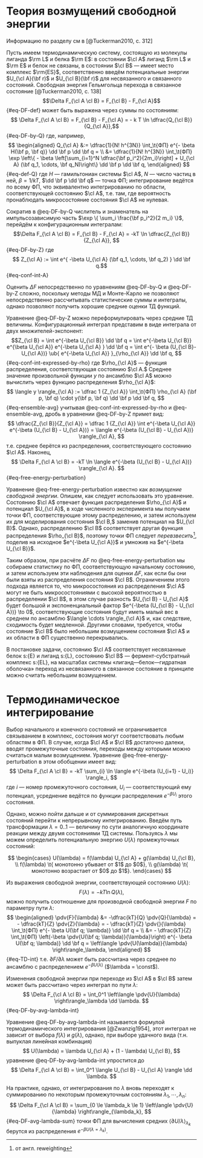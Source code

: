 # Теория возмущений свободной энергии

::: callout-note
Информацию по разделу см в [@Tuckerman2010, с. 312]
:::

Пусть имеем термодинамическую систему, состоящую из молекулы лиганда $\rm L$ и белка $\rm E$: в состоянии $\cl A$ лиганд $\rm L$ и $\rm E$ и белок не связаны, в состоянии $\cl B$ --- имеет место комплекс $\rm{ES}$, соответственно введём потенциальные энергии $U_{\cl A}(\bf r)$ и $U_{\cl B}(\bf r)$ для несвязанного и связанного состояний. Свободная энергия Гельмгольца перехода в связанное состояние [@Tuckerman2010, с. 138]
$$\Delta F_{\cl A \cl B} = F_{\cl B} - F_{\cl A}$$ {#eq-DF-def}
может быть выражена через суммы по состояниям:
$$ \Delta F_{\cl A \cl B} = F_{\cl B} - F_{\cl A} = - k T \ln \dfrac{Q_{\cl B}}{Q_{\cl A}},$$ {#eq-DF-by-Q}
где, например,
$$
\begin{aligned}
Q_{\cl A} &:= \dfrac{1}{N! h^{3N}} \int_\t{ФП} e^{- \beta H(\bf p, \bf q)} \dd \bf p \dd \bf q = \\
&= \dfrac{1}{N! h^{3N}} \int_\t{ФП} \exp \left\{ - \beta \left[\sum_{i=1}^N \dfrac{\bf p_i^2}{2m_i}\right] + U_{\cl A} (\bf q_1, \cdots, \bf q_N)\right\} \dd \bf p \dd \bf q,
\end{aligned}
$${#eq-def-Q}
где $H$ --- гамильтониан системы $\cl A$, $N$ --- число частиц в ней, $\beta = 1 / kT$, $\dd \bf p \dd \bf q$ --- точка ФП; интегрирование ведётся по всему ФП, что эквивалентно интегрированию по области, соответствующей состоянию $\cl A$, т.е. там, где вероятность пронаблюдать микросостояние состояния $\cl A$ не нулевая.

Сократив в @eq-DF-by-Q числитель и знаменатель на импульсозависимую часть $\exp \{ \sum_i \frac{\bf p_i^2}{2 m_i} \}$, перейдём к конфигурационным интегралам:
$$\Delta F_{\cl A \cl B} = F_{\cl B} - F_{\cl A} = -kT \ln \dfrac{Z_{\cl B}}{Z_{\cl A}}, $$ {#eq-DF-by-Z}
где
$$ Z_{\cl A} := \int e^{ -\beta U_{\cl A} (\bf q_1, \cdots, \bf q_2) } \dd \bf q.$${#eq-conf-int-A}

Оценить $\Delta F$ непосредственно по уравнениям @eq-DF-by-Q и @eq-DF-by-Z сложно, поскольку методы МД и Монте-Карло не позволяют непосредственно рассчитывать статистические суммы и интегралы, однако позволяют получить хорошие средние оценки ТД функций.

Уравнение @eq-DF-by-Z можно переформулировать через средние ТД величины. Конфигурационный интеграл представим в виде интеграла от двух множителей-экспонент:
$$Z_{\cl B} = \int e^{-\beta U_{\cl B}} \dd \bf q = 
\int e^{-\beta U_{\cl B}} e^{\beta U_{\cl A}} e^{-\beta U_{\cl A} } \dd \bf q = 
\int e^{- \beta (U_{\cl B}-U_{\cl A})} \ub{ e^{-\beta U_{\cl A}} }_{\rho_{\cl A}} \dd \bf q,
$$ {#eq-conf-int-expressed-by-rho}
где $\rho_{\cl A}$ --- функция распределения, соответствующая состоянию $\cl A.$ Среднее значение произвольной функции $y$ по ансамблю $\cl A$ можно вычислить через функцию распределения $\rho_{\cl A}$:
$$
\langle y \rangle_{\cl A} := \dfrac 1 {Z_{\cl A}} \int_\t{ФП} \rho_{\cl A} (\bf p, \bf q) \cdot y(\bf p, \bf q) \dd \bf p \dd \bf q,
$${#eq-ensemble-avg}
учитывая @eq-conf-int-expressed-by-rho и @eq-ensemble-avg, дробь в уравнении @eq-DF-by-Z примет вид:
$$
\dfrac{Z_{\cl B}}{Z_{\cl A}} = \dfrac 1 {Z_{\cl A}} \int e^{-\beta U_{\cl A}} e^{-\beta (U_{\cl B} - U_{\cl A})} = \langle e^{-\beta (U_{\cl B} - U_{\cl A})} \rangle_{\cl A},
$$
т.е. среднее берётся из распределения, соответствующего состоянию $\cl A$.
Наконец, 
$$
\Delta F_{\cl A \cl B} = -kT \ln \langle e^{-\beta (U_{\cl B} - U_{\cl A})} \rangle_{\cl A}.
$$ {#eq-free-energy-perturbation}

Уравнение @eq-free-energy-perturbation известно как _возмущение свободной энергии_. Опишем, как следует использовать это уравнение. Состоянию $\cl A$ отвечает функция распределения $\rho_{\cl A}$ и потенциал $U_{\cl A}$, в ходе численного эксперимента мы получаем точки ФП, соответствующие этому распределению, и затем используем их для моделирования состояния $\cl B,$ заменив потенциал на $U_{\cl B}$. Однако, распределению $\cl B$ соответствует другая функция распределения $\rho_{\cl B}$, поэтому точки ФП следует _перевзвесить_^[от англ. reweighting], поделив на исходное $e^{-\beta U_{\cl A}}$ и умножив на $e^{-\beta U_{\cl B}}$.

Таким образом, при расчёте $\Delta F$ по @eq-free-energy-perturbation мы собираем статистику по ФП, соответствующую начальному состоянию, и затем используем эти наблюдения для оценки $\Delta F$, как если бы они были взяты из распределения состояния $\cl B$. Ограничением этого подхода является то, что микросостояния из распределения $\cl A$ могут не быть микросостояниями с высокой вероятностью в распределении $\cl B$, в этом случае разность $U_{\cl B} - U_{\cl A}$ будет большой и экспоненциальный фактор $e^{-\beta (U_{\cl B} - U_{\cl A})} \to 0$, соответствующие состояния будут иметь малый вес в среднем по ансамблю $\langle \cdots \rangle_{\cl A}$ и, как следствие, сходимость будет медленной. Другими словами, требуется, чтобы состояние $\cl B$ было небольшим возмущением состояния $\cl A$ и их области в ФП существенно перекрывались.

В постановке задачи, состоянию $\cl A$ соответствует несвязанные белок s:{E} и лиганд s:{L}, состоянию $\cl B$ --- фермент-субстратный комплекс s:{EL}, на масштабах системы «лиганд---белок---гидратная оболочка» переход из несвязанного в связанное состояние в принципе можно считать небольшим возмущением.

# Термодинамическое интегрирование
Выбор начального и конечного состояний не ограничивается связыванием в комплекс, состояния могут соответствовать любым областям в ФП. В случае, когда $\cl A$ и $\cl B$ достаточно далеки, вводят промежуточные состояния, переходы между которыми можно считаться малым возмущением. Уравнение @eq-free-energy-perturbation в этом обобщении имеет вид:
$$
\Delta F_{\cl A \cl B} = -kT \sum_{i} \ln \langle e^{-\beta (U_{i+1} - U_i)} \rangle_i,
$$
где $i$ --- номер промежуточного состояния, $U_i$ --- соответствующий ему потенциал, усреднение ведётся по функции распределения $e^{-\beta U_i}$ этого состояния.

Однако, можно пойти дальше и от суммирования дискретных состояний перейти к непрерывному интегрированию.
Введём путь трансформации $\lambda = 0..1$ --- величину по сути аналогичную координате реакции между двумя состояниями ТД системы. Пользуясь $\lambda$ мы можем определить потенциальную энергию $U(\lambda)$ промежуточных состояний:

$$
\begin{cases}
    U(\lambda) = f(\lambda) U_{\cl A} + g(\lambda) U_{\cl B}, \\
    f(\lambda) \t{ монотонно убывает от $1$ до $0$}, \\
    g(\lambda) \t{ монотонно возрастает от $0$ до $1$}.
\end{cases}
$$

Из выражения свободной энергии, соответствующей состоянию $U(\lambda)$:
$$ F(\lambda) = - k T \ln Q(\lambda), $$
можно получить соотношение для производной свободной энергии $F$ по параметру пути $\lambda$:
$$
\begin{aligned}
\pdv{F}{\lambda} &= -\dfrac{kT}{Q} \pdv{Q}{\lambda} = - \dfrac{kT}{Z} \pdv{Z}{\lambda} = - \dfrac{kT}{Z} \pdv{}{\lambda} \int_\t{ФП} e^{- \beta U(\bf q; \lambda)} \dd \bf q = \\
 &= - \dfrac{kT}{Z} \int_\t{ФП} \left(-\beta \pdv{U(\bf q; \lambda)}{\lambda}\right) e^{- \beta U(\bf q; \lambda)} \dd \bf q = \left\langle \pdv{U(\lambda)}{\lambda} \right\rangle_\lambda,
\end{aligned}
$${#eq-TD-int}
т.е. $\partial F / \partial \lambda$ может быть рассчитана через среднее по ансамблю с распределением $e^{-\beta U(\lambda)}$ ($\lambda = \const$).

Изменения свободной энергии при переходе из $\cl A$ в $\cl B$ затем может быть рассчитано через интеграл по пути $\lambda$:
$$
\Delta F_{\cl A \cl B} = \int_0^1 \left\langle \pdv{U}{\lambda} \right\rangle_\lambda \dd \lambda.
$$ {#eq-DF-by-avg-lambda-int}

Уравнение @eq-DF-by-avg-lambda-int называется формулой термодинамического интегрирования [@Zwanzig1954], этот интеграл не зависит от выбора $f(\lambda)$ и $g(\lambda)$, однако, при выборе удачного вида (т.н. выпуклая линейная комбинация)
$$ U(\lambda) = \lambda U_{\cl A} + (1 - \lambda) U_{\cl B}, $$
уравнение @eq-DF-by-avg-lambda-int упростится до
$$
\Delta F_{\cl A \cl B} = \int_0^1 \langle U_{\cl B} - U_{\cl A} \rangle \dd \lambda.
$$

На практике, однако, от интегрирования по $\lambda$ вновь переходят к суммированию по некоторым промежуточным состояниям $\lambda_1, \cdots, \lambda_n$:
$$
\Delta F_{\cl A \cl B} = \sum_{0 \le \lambda_k \le 1} \left\langle \pdv{U}{\lambda} \right\rangle_{\lambda_k},
$$ {#eq-DF-avg-lambda-sum}
точки ФП для вычисления средних $\langle \partial U / \lambda \rangle_{\lambda_k}$ берутся из  распределения $e^{-\beta U(\lambda = \lambda_k)}$.
